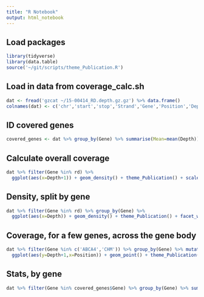 ```yaml
---
title: "R Notebook"
output: html_notebook
---
```


## Load packages
```r
library(tidyverse)
library(data.table)
source('~/git/scripts/theme_Publication.R')
```
## Load in data from coverage_calc.sh
```r
dat <- fread('gzcat ~/15-00414_RD.depth.gz.gz') %>% data.frame()
colnames(dat) <- c('chr','start','stop','Strand','Gene','Position','Depth')
```
## ID covered genes
```r
covered_genes <- dat %>% group_by(Gene) %>% summarise(Mean=mean(Depth)) %>% filter(Mean>50) %>% select(Gene)
```
## Calculate overall coverage 
```r
dat %>% filter(Gene %in% rd) %>%
  ggplot(aes(x=Depth+1)) + geom_density() + theme_Publication() + scale_x_log10()
```

## Density, split by gene
```r
dat %>% filter(Gene %in% rd) %>% group_by(Gene) %>% 
  ggplot(aes(x=Depth)) + geom_density() + theme_Publication() + facet_wrap(~Gene, scales = 'free')
```

## Coverage, for a few genes, across the gene body
```r
dat %>% filter(Gene %in% c('ABCA4','CHM')) %>% group_by(Gene) %>% mutate(Position=start+Position) %>% 
  ggplot(aes(y=Depth+1,x=Position)) + geom_point() + theme_Publication() + facet_wrap(~Gene, scales = 'free') + scale_y_log10()
```

## Stats, by gene
```r
dat %>% filter(Gene %in% covered_genes$Gene) %>% group_by(Gene) %>% summarise(`Percent BP Under 10 Reads`=sum(Depth<10)/n()*100)
```
